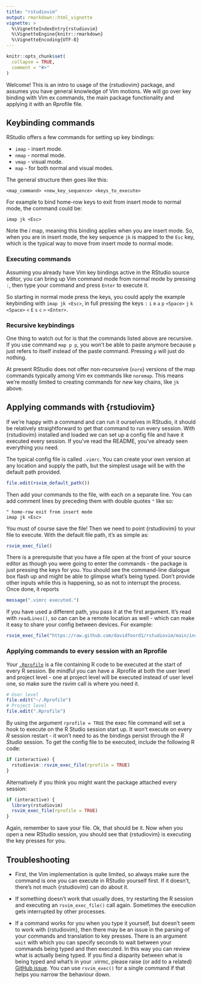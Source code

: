 ```yaml
---
title: "rstudiovim"
output: rmarkdown::html_vignette
vignette: >
  %\VignetteIndexEntry{rstudiovim}
  %\VignetteEngine{knitr::rmarkdown}
  %\VignetteEncoding{UTF-8}
---
```


```r
knitr::opts_chunk$set(
  collapse = TRUE,
  comment = "#>"
)
```

Welcome! This is an intro to usage of the {rstudiovim} package, and assumes you
have general knowledge of Vim motions. We will go over key binding with Vim ex
commands, the main package functionality and applying it with an Rprofile file.

## Keybinding commands

RStudio offers a few commands for setting up key bindings:

- `imap` - insert mode.
- `nmap` - normal mode.
- `vmap` - visual mode.
- `map`  - for both normal and visual modes. 

The general structure then goes like this:

`<map_command> <new_key_sequence> <keys_to_execute>`

For example to bind home-row keys to exit from insert mode to normal mode, the 
command could be:

`imap jk <Esc>` 

Note the _i_ map, meaning this binding applies when you are insert mode. 
So, when you are in insert mode, the key sequence `jk` is mapped to the 
`Esc` key, which is the typical way to move from insert mode to normal mode.

### Executing commands

Assuming you already have Vim key bindings active in the RStudio source editor,
you can bring up Vim command mode from normal mode by pressing `:`, then type
your command and press `Enter` to execute it.

So starting in normal mode press the keys, you could apply the example
keybinding with `imap jk <Esc>`, in full pressing the keys `:` `i` `m` `a` `p`
`<Space>` `j` `k` `<Space>` `<` `E` `s` `c` `>` `<Enter>`.


### Recursive keybindings

One thing to watch out for is that the commands listed above are recursive. If
you use command `map p p`, you won't be able to paste anymore because `p` just
refers to itself instead of the paste command. Pressing `p` will just do
nothing.

At present RStudio does not offer non-recurseive (`nore`) versions of the map
commands typically among Vim ex commands like `noremap`. This means we're mostly
limited to creating commands for _new_ key chains, like `jk` above.

## Applying commands with {rstudiovim}

If we're happy with a command and can run it ourselves in RStudio, it should be
relatively straightforward to get that command to run every session. With
{rstudiovim} installed and loaded we can set up a config file and have it
executed every session. If you've read the README, you've already seen
everything you need.

The typical config file is called `.vimrc`. You can create your own version at 
any location and supply the path, but the simplest usage will be with the default
path provided.

```r
file.edit(rsvim_default_path())
```

Then add your commands to the file, with each on a separate line. You can add
comment lines by preceding them with double quotes `"` like so:

```vim
" home-row exit from insert mode
imap jk <Esc>

```

You must of course save the file! Then we need to point {rstudiovim} to your 
file to execute. With the default file path, it's as simple as:

```r
rsvim_exec_file()
```



There is a prerequisite that you have a file open at the front of your source
editor as though you were going to enter the commands - the package is just
pressing the keys for you. You should see the command-line dialogue box flash up
and might be able to glimpse what's being typed. Don't provide other inputs
while this is happening, so as not to interrupt the process. Once done, it 
reports

```r
message(".vimrc executed.")
```


If you have used a different path, you pass it at the first argument. It's read
with `readLines()`, so can can be a remote location as well - which can make it
easy to share your config between devices. For example:

```r
rsvim_exec_file("https://raw.github.com/davidfoord1/rstudiovim/main/inst/example.vimrc")
```

### Applying commands to every session with an Rprofile

Your 
[`.Rprofile`](https://www.rdocumentation.org/packages/base/versions/3.6.2/topics/Startup)
is a file containing R code to be executed at the start of every R session. 
Be mindful you can have a .Rprofile at both the user level and project level - 
one at project level will be executed instead of user level one, so make sure 
the rsvim call is where you need it.

```r
# User level
file.edit("~/.Rprofile")
# Project level
file.edit(".Rprofile")
```

By using the argument `rprofile = TRUE` the exec file command will set a hook to
execute on the R Studio session start up. It won't execute on every _R_ session
restart - it won't need to as the bindings persist through the _R Studio_
session. To get the config file to be executed, include the following R code:

```r
if (interactive) {
  rstudiovim::rsvim_exec_file(rprofile = TRUE)
}
```

Alternatively if you think you might want the package attached every session:

```r
if (interactive) {
  library(rstudiovim)
  rsvim_exec_file(rprofile = TRUE)
}
```

Again, remember to save your file. Ok, that should be it. Now when you open a new
RStudio session, you should see that {rstudiovim} is executing the key presses 
for you.

## Troubleshooting

- First, the Vim implementation is quite limited, so always make sure the command
is one you can execute in RStudio yourself first. If it doesn't, there's not much
{rstudiovim} can do about it.

- If something doesn't work that usually does, try restarting the R session and
executing an `rsvim_exec_file()` call again. Sometimes the execution gets 
interrupted by other processes.

- If a command works for you when you type it yourself, but doesn't seem to work with
{rstudiovim}, then there may be an issue in the parsing of your commands and 
translation to key presses. There is an argument `wait` with which you can specify
seconds to wait between your commands being typed and then executed. In this way
you can review what is actually being typed. If you find a disparity between what
is being typed and what's in your .virmc, please raise (or add to a related) 
[GitHub issue](https://github.com/davidfoord1/rstudiovim/issues). You can use
`rsvim_exec()` for a single command if that helps you narrow the behaviour down.
